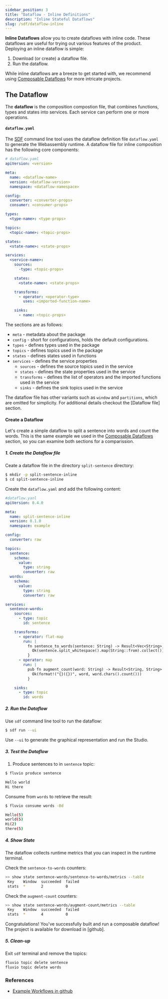 ```yaml
---
sidebar_position: 3
title: "Dataflow - Inline Definitions"
description: "Inline Stateful Dataflows"
slug: /sdf/dataflow-inline
---
```


**Inline Dataflows** allow you to create dataflows with inline code. These dataflows are useful for trying out various features of the product. Deploying an inline dataflow is simple:

1. Download (or create) a dataflow file.
2. Run the dataflow.

While inline dataflows are a breeze to get started with, we recommend using [Composable Dataflows] for more intricate projects.

## The Dataflow

The **dataflow** is the composition compostion file, that combines functions, types and states into services. Each service can perform one or more operations.

#### `dataflow.yaml`

The [SDF] command line tool uses the dataflow definition file `dataflow.yaml` to generate the Webassembly runtime. A dataflow file for inline composition has the following core components:

```yaml
# dataflow.yaml
apiVersion: <version>

meta:
  name: <dataflow-name>
  version: <dataflow-version>
  namespace: <dataflow-namespace>

config:
  converter: <converter-props>
  consumer: <consumer-props>

types:
  <type-name>: <type-props>

topics:
  <topic-name>: <topic-props>

states:
  <state-name>: <state-props>

services:
  <service-name>:
    sources:
      -type: <topic-props>

    states:
      <state-name>: <state-props>

    transforms:
      - operator: <operator-type>
        uses: <imported-function-name>

    sinks:
      - name: <topic-props>
```

The sections are as follows:
* `meta` - metadata about the package
* `config` - short for configurations, holds the default configurations.
* `types` - defines types used in the package
* `topics` - defines topics used in the package
* `states` - defines states used in functions
* `services` - defines the service properties
  * `sources` - defines the source topics used in the service
  * `states` - defines the state properties used in the service
  * `transforms` - defines the list of operators and the imported functions used in the service
  * `sinks` - defines the sink topics used in the service

The dataflow file has other variants such as `window` and `partitions`, which are omitted for simplicity. For additional details checkout the [Dataflow file] section.


#### Create a Dataflow

Let's create a simple dataflow to split a sentence into words and count the words. This is the same example we used in the [Composable Dataflows] section, so you can examine both sections for a comparission.

##### 1. Create the Dataflow file

Ceate a dataflow file in the directory `split-sentence` directory:


```bash
$ mkdir -p split-sentence-inline
$ cd split-sentence-inline
```

Create the `dataflow.yaml` and add the following content:


```yaml
#dataflow.yanl
apiVersion: 0.4.0

meta:
  name: split-sentence-inline
  version: 0.1.0
  namespace: example

config:
  converter: raw

topics:
  sentence:
    schema:
      value:
        type: string
        converter: raw
  words:
    schema:
      value:
        type: string
        converter: raw

services:
  sentence-words:
    sources:
      - type: topic
        id: sentence

    transforms:
      - operator: flat-map
        run: |
          fn sentence_to_words(sentence: String) -> Result<Vec<String>, String> {
            Ok(sentence.split_whitespace().map(String::from).collect())
          }
      - operator: map
        run: |
          pub fn augment_count(word: String) -> Result<String, String> {
            Ok(format!("{}({})", word, word.chars().count()))
          }

    sinks:
      - type: topic
        id: words
```

##### 2. Run the Dataflow

Use `sdf` command line tool to run the dataflow:


```bash
$ sdf run --ui
```

Use `--ui` to generate the graphical representation and run the Studio.

##### 3. Test the Dataflow

1. Produce sentences to in `sentence` topic:


```bash
$ fluvio produce sentence
```


```bash
Hello world
Hi there
```

Consume from `words` to retrieve the result:


```bash
$ fluvio consume words -Bd
```

```bash
Hello(5)
world(5)
Hi(2)
there(5)
```

##### 4. Show State

The dataflow collects runtime metrics that you can inspect in the runtime terminal.

Check the `sentence-to-words` counters:


```bash copy="fl"
>> show state sentence-words/sentence-to-words/metrics --table
 Key    Window  succeeded  failed
 stats  *       2          0
```

Check the `augment-count` counters:


```bash copy="fl"
>> show state sentence-words/augment-count/metrics --table
 Key    Window  succeeded  failed
 stats  *       4          0
```

Congratulations! You've successfully built and run a composable dataflow! The project is available for download in [github].

##### 5. Clean-up

Exit `sdf` terminal and remove the topics:

```bash
fluvio topic delete sentence
fluvio topic delete words
```

### References

* <a href="https://github.com/infinyon/stateful-dataflows-examples/" target="_blank">Example Workflows in github</a>

[Composable Dataflows]: /docs/sdf/dataflow-composition
[SDF]: /docs/sdf
